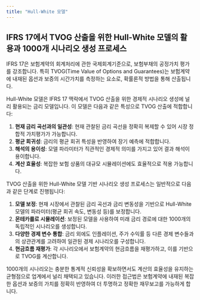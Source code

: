 ```yaml
---
title: "Hull-White 모델"
---
```


## IFRS 17에서 TVOG 산출을 위한 Hull-White 모델의 활용과 1000개 시나리오 생성 프로세스

IFRS 17은 보험계약의 회계처리에 관한 국제회계기준으로, 보험부채의 공정가치 평가를 강조합니다. 특히 TVOG(Time Value of Options and Guarantees)는 보험계약에 내재된 옵션과 보증의 시간가치를 측정하는 요소로, 확률론적 방법을 통해 산출됩니다.

Hull-White 모델은 IFRS 17 맥락에서 TVOG 산출을 위한 경제적 시나리오 생성에 널리 활용되는 금리 모델입니다. 이 모델은 다음과 같은 특성으로 TVOG 산출에 적합합니다:

1. **현재 금리 곡선과의 일관성**: 현재 관찰된 금리 곡선을 정확히 복제할 수 있어 시장 정합적 가치평가가 가능합니다.
2. **평균 회귀성**: 금리의 평균 회귀 특성을 반영하여 장기 예측에 적합합니다.
3. **해석의 용이성**: 모델 파라미터가 직관적인 경제적 의미를 가지고 있어 결과 해석이 용이합니다.
4. **계산 효율성**: 복잡한 보험 상품의 대규모 시뮬레이션에도 효율적으로 적용 가능합니다.

TVOG 산출을 위한 Hull-White 모델 기반 시나리오 생성 프로세스는 일반적으로 다음과 같은 단계로 진행됩니다:

1. **모델 보정**: 현재 시장에서 관찰된 금리 곡선과 금리 변동성을 기반으로 Hull-White 모델의 파라미터(평균 회귀 속도, 변동성 등)를 보정합니다.
2. **몬테카를로 시뮬레이션**: 보정된 모델을 사용하여 미래 금리 경로에 대한 1000개의 독립적인 시나리오를 생성합니다.
3. **다양한 경제 변수 통합**: 금리 외에도 인플레이션, 주가 수익률 등 다른 경제 변수들과의 상관관계를 고려하여 일관된 경제 시나리오를 구성합니다.
4. **현금흐름 재평가**: 각 시나리오에서 보험계약의 현금흐름을 재평가하고, 이를 기반으로 TVOG를 계산합니다.

1000개의 시나리오는 충분한 통계적 신뢰성을 확보하면서도 계산의 효율성을 유지하는 균형점으로 업계에서 널리 채택되고 있습니다. 이러한 접근법은 보험계약에 내재된 복잡한 옵션과 보증의 가치를 정확히 반영하여 더 투명하고 정확한 재무보고를 가능하게 합니다.
